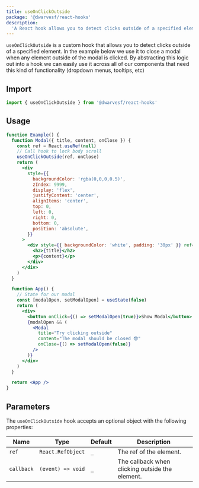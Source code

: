 ```yaml
---
title: useOnClickOutside
package: '@dwarvesf/react-hooks'
description:
  'A React hook allows you to detect clicks outside of a specified element.'
---
```


`useOnClickOutside` is a custom hook that allows you to detect clicks outside of
a specified element. In the example below we use it to close a modal when any
element outside of the modal is clicked. By abstracting this logic out into a
hook we can easily use it across all of our components that need this kind of
functionality (dropdown menus, tooltips, etc)

## Import

```js
import { useOnClickOutside } from '@dwarvesf/react-hooks'
```

## Usage

```jsx
function Example() {
  function Modal({ title, content, onClose }) {
    const ref = React.useRef(null)
    // Call hook to lock body scroll
    useOnClickOutside(ref, onClose)
    return (
      <div
        style={{
          backgroundColor: 'rgba(0,0,0,0.5)',
          zIndex: 9999,
          display: 'flex',
          justifyContent: 'center',
          alignItems: 'center',
          top: 0,
          left: 0,
          right: 0,
          bottom: 0,
          position: 'absolute',
        }}
      >
        <div style={{ backgroundColor: 'white', padding: '30px' }} ref={ref}>
          <h2>{title}</h2>
          <p>{content}</p>
        </div>
      </div>
    )
  }

  function App() {
    // State for our modal
    const [modalOpen, setModalOpen] = useState(false)
    return (
      <div>
        <button onClick={() => setModalOpen(true)}>Show Modal</button>
        {modalOpen && (
          <Modal
            title="Try clicking outside"
            content="The modal should be closed 😎"
            onClose={() => setModalOpen(false)}
          />
        )}
      </div>
    )
  }

  return <App />
}
```

## Parameters

The `useOnClickOutside` hook accepts an optional object with the following
properties:

| Name       | Type              | Default | Description                                     |
| ---------- | ----------------- | ------- | ----------------------------------------------- |
| `ref`      | `React.RefObject` | `_`     | The ref of the element.                         |
| `callback` | `(event) => void` | `_`     | The callback when clicking outside the element. |
